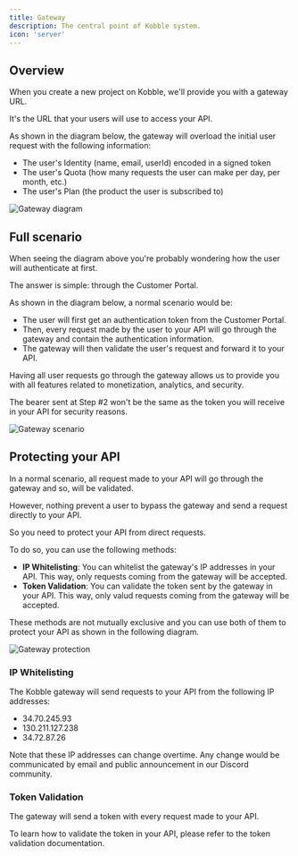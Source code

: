 ```yaml
---
title: Gateway
description: The central point of Kobble system.
icon: 'server'
---
```


## Overview

When you create a new project on Kobble, we'll provide you with a gateway URL.

It's the URL that your users will use to access your API.

As shown in the diagram below, the gateway will overload the initial user request with the following information:
- The user's Identity (name, email, userId) encoded in a signed token
- The user's Quota (how many requests the user can make per day, per month, etc.)
- The user's Plan (the product the user is subscribed to)

![Gateway diagram](/images/gateway-user-overloaded-req.jpg)


## Full scenario

When seeing the diagram above you're probably wondering how the user will authenticate at first.

The answer is simple: through the Customer Portal.

As shown in the diagram below, a normal scenario would be:

- The user will first get an authentication token from the Customer Portal.
- Then, every request made by the user to your API will go through the gateway and contain the authentication information.
- The gateway will then validate the user's request and forward it to your API.


Having all user requests go through the gateway allows us to provide you with all features related to monetization, analytics, and security.

<Note>The bearer sent at Step #2 won't be the same as the token you will receive in your API for security reasons.</Note>

![Gateway scenario](/images/gateway-diagram.jpg)


## Protecting your API

In a normal scenario, all request made to your API will go through the gateway and so, will be validated.

However, nothing prevent a user to bypass the gateway and send a request directly to your API.

So you need to protect your API from direct requests.

To do so, you can use the following methods:

- **IP Whitelisting**: You can whitelist the gateway's IP addresses in your API. This way, only requests coming from the gateway will be accepted.
- **Token Validation**: You can validate the token sent by the gateway in your API. This way, only valud requests coming from the gateway will be accepted.

These methods are not mutually exclusive and you can use both of them to protect your API as shown in the following diagram.

![Gateway protection](/images/gateway-ip-validation-overview.jpg)

### IP Whitelisting

The Kobble gateway will send requests to your API from the following IP addresses:

- 34.70.245.93
- 130.211.127.238
- 34.72.87.26

<Note>Note that these IP addresses can change overtime. Any change would be communicated by email and public announcement in our Discord community.</Note>


### Token Validation

The gateway will send a token with every request made to your API.

To learn how to validate the token in your API, please refer to the token validation documentation.